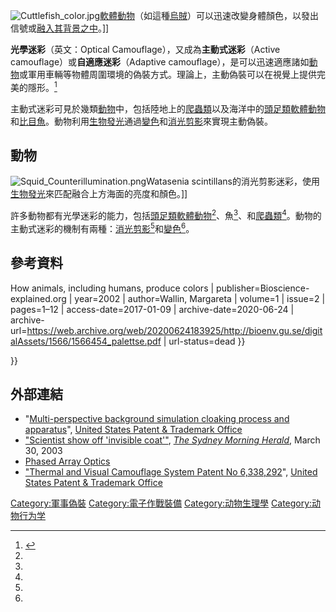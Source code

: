 [[File:Cuttlefish_color.jpg|thumb]][[軟體動物|軟體動物]]（如這種[[烏賊|烏賊]]）可以迅速改變身體顏色，以發出信號或[[偽裝|融入其背景之中]]。]]

'''光學迷彩'''（英文：Optical Camouflage），又成為'''主動式迷彩'''（Active camouflage）或'''自適應迷彩'''（Adaptive camouflage），是可以迅速適應諸如[[動物|動物]]或軍用車輛等物體周圍環境的偽裝方式。理論上，主動偽裝可以在視覺上提供完美的隱形。<ref>{{cite journal |author=McKee, Kent W. |author2=Tack, David W.|year=2007 |title=Active Camouflage For Infantry Headwear Applications |publisher=HumanSystems |pages=iii |url=http://www.dtic.mil/cgi-bin/GetTRDoc?Location=U2&doc=GetTRDoc.pdf&AD=ADA477147}}</ref>

主動式迷彩可見於幾類[[動物|動物]]中，包括陸地上的[[爬蟲類|爬蟲類]]以及海洋中的[[頭足類|頭足類]][[軟體動物|軟體動物]]和[[比目魚|比目魚]]。動物利用[[生物發光|生物發光]]通過[[偽裝|變色]]和[[消光剪影|消光剪影]]來實現主動偽裝。

==動物==
[[File:Squid_Counterillumination.png|thumb]]Watasenia scintillans的消光剪影迷彩，使用[[生物發光|生物發光]]來匹配融合上方海面的亮度和顏色。]]

許多動物都有光學迷彩的能力，包括[[頭足類|頭足類]][[軟體動物|軟體動物]]<ref name="Abralia with photo"/>、魚<ref name="Sumner"/>、和[[爬蟲類|爬蟲類]]<ref name="Wallin"/>。動物的主動式迷彩的機制有兩種：[[消光剪影|消光剪影]]<ref name="Abralia with photo"/>和[[偽裝_(動物學)|變色]]<ref name="Wallin"/>。

== 參考資料 ==

{{Reflist|30em|refs=
<ref name="Abralia with photo">{{cite web | url=http://ocean.si.edu/ocean-photos/midwater-squid-abralia-veranyi | title=Midwater Squid, Abralia veranyi | publisher=Smithsonian National Museum of Natural History | work=Midwater Squid, Abralia veranyi (with photograph) | access-date=28 November 2011}}</ref>
<ref name="Sumner">{{cite journal | title=The adjustment of flatfishes to various backgrounds: A study of adaptive color change | author=Sumner, Francis B. | journal=Journal of Experimental Zoology |date=May 1911 | volume=10 | issue=4 | pages=409–506 | doi=10.1002/jez.1400100405| url=https://zenodo.org/record/1426860 }}</ref>
<ref name="Wallin">{{cite book | url=http://bioenv.gu.se/digitalAssets/1566/1566454_palettse.pdf | language=sv | title=Naturens palett {{!}} Hur djur och människor får färg | trans-title=Nature's Palette {{!}} How animals, including humans, produce colors | publisher=Bioscience-explained.org | year=2002 | author=Wallin, Margareta | volume=1 | issue=2 | pages=1–12 | access-date=2017-01-09 | archive-date=2020-06-24 | archive-url=https://web.archive.org/web/20200624183925/http://bioenv.gu.se/digitalAssets/1566/1566454_palettse.pdf | url-status=dead }}</ref>

}}

== 外部連結 ==
* "[http://appft1.uspto.gov/netacgi/nph-Parser?Sect1=PTO2&Sect2=HITOFF&u=%2Fnetahtml%2FPTO%2Fsearch-adv.html&r=1&f=G&l=50&d=PG01&p=1&S1=20020090131.PGNR.&OS=DN/20020090131&RS=DN/20020090131 Multi-perspective background simulation cloaking process and apparatus]", [[United_States_Patent_&_Trademark_Office|United States Patent & Trademark Office]]
* [http://www.smh.com.au/articles/2003/03/29/1048653907088.html?oneclick=true "Scientist show off 'invisible coat'"], ''[[The_Sydney_Morning_Herald|The Sydney Morning Herald]]'', March 30, 2003
* [http://www.phased-array.com/1996-Book-Chapter.html Phased Array Optics]
* [http://patft.uspto.gov/netacgi/nph-Parser?Sect1=PTO2&Sect2=HITOFF&p=1&u=%2Fnetahtml%2FPTO%2Fsearch-bool.html&r=1&f=G&l=50&co1=AND&d=PTXT&s1=%22thermal+visual+camouflage%22&OS= "Thermal and Visual Camouflage System Patent No 6,338,292]",  [[United_States_Patent_&_Trademark_Office|United States Patent & Trademark Office]]

{{攻殼機動隊}}
[[Category:軍事偽裝|Category:軍事偽裝]]
[[Category:電子作戰裝備|Category:電子作戰裝備]]
[[Category:动物生理學|Category:动物生理學]]
[[Category:动物行为学|Category:动物行为学]]